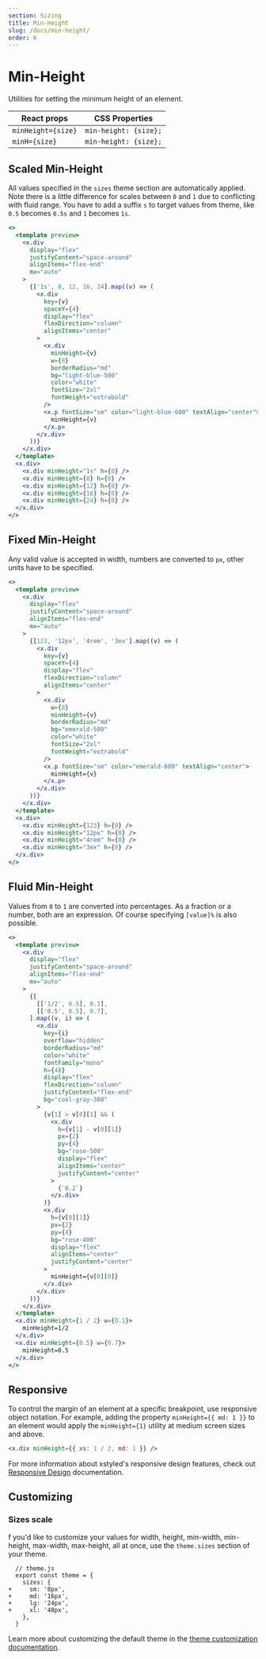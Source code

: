 ```yaml
---
section: Sizing
title: Min-Height
slug: /docs/min-height/
order: 6
---
```


# Min-Height

Utilities for setting the minimum height of an element.

<carbon-ad />

| React props        | CSS Properties        |
| ------------------ | --------------------- |
| `minHeight={size}` | `min-height: {size};` |
| `minH={size}`      | `min-height: {size};` |

## Scaled Min-Height

All values specified in the `sizes` theme section are automatically applied. Note there is a little difference for scales between `0` and `1` due to conflicting with fluid range. You have to add a suffix `s` to target values from theme, like `0.5` becomes `0.5s` and `1` becomes `1s`.

```jsx preview color=light-blue
<>
  <template preview>
    <x.div
      display="flex"
      justifyContent="space-around"
      alignItems="flex-end"
      mx="auto"
    >
      {['1s', 8, 12, 16, 24].map((v) => (
        <x.div
          key={v}
          spaceY={4}
          display="flex"
          flexDirection="column"
          alignItems="center"
        >
          <x.div
            minHeight={v}
            w={8}
            borderRadius="md"
            bg="light-blue-500"
            color="white"
            fontSize="2xl"
            fontWeight="extrabold"
          />
          <x.p fontSize="sm" color="light-blue-600" textAlign="center">
            minHeight={v}
          </x.p>
        </x.div>
      ))}
    </x.div>
  </template>
  <x.div>
    <x.div minHeight="1s" h={0} />
    <x.div minHeight={8} h={0} />
    <x.div minHeight={12} h={0} />
    <x.div minHeight={16} h={0} />
    <x.div minHeight={24} h={0} />
  </x.div>
</>
```

## Fixed Min-Height

Any valid value is accepted in width, numbers are converted to `px`, other units have to be specified.

```jsx preview color=emerald
<>
  <template preview>
    <x.div
      display="flex"
      justifyContent="space-around"
      alignItems="flex-end"
      mx="auto"
    >
      {[123, '12px', '4rem', '3ex'].map((v) => (
        <x.div
          key={v}
          spaceY={4}
          display="flex"
          flexDirection="column"
          alignItems="center"
        >
          <x.div
            w={8}
            minHeight={v}
            borderRadius="md"
            bg="emerald-500"
            color="white"
            fontSize="2xl"
            fontWeight="extrabold"
          />
          <x.p fontSize="sm" color="emerald-600" textAlign="center">
            minHeight={v}
          </x.p>
        </x.div>
      ))}
    </x.div>
  </template>
  <x.div>
    <x.div minHeight={123} h={0} />
    <x.div minHeight="12px" h={0} />
    <x.div minHeight="4rem" h={0} />
    <x.div minHeight="3ex" h={0} />
  </x.div>
</>
```

## Fluid Min-Height

Values from `0` to `1` are converted into percentages. As a fraction or a number, both are an expression. Of course specifying `[value]%` is also possible.

```jsx preview color=rose
<>
  <template preview>
    <x.div
      display="flex"
      justifyContent="space-around"
      alignItems="flex-end"
      mx="auto"
    >
      {[
        [['1/2', 0.5], 0.1],
        [['0.5', 0.5], 0.7],
      ].map((v, i) => (
        <x.div
          key={i}
          overflow="hidden"
          borderRadius="md"
          color="white"
          fontFamily="mono"
          h={48}
          display="flex"
          flexDirection="column"
          justifyContent="flex-end"
          bg="cool-gray-300"
        >
          {v[1] > v[0][1] && (
            <x.div
              h={v[1] - v[0][1]}
              px={2}
              py={4}
              bg="rose-500"
              display="flex"
              alignItems="center"
              justifyContent="center"
            >
              {`0.2`}
            </x.div>
          )}
          <x.div
            h={v[0][1]}
            px={2}
            py={4}
            bg="rose-400"
            display="flex"
            alignItems="center"
            justifyContent="center"
          >
            minHeight={v[0][0]}
          </x.div>
        </x.div>
      ))}
    </x.div>
  </template>
  <x.div minHeight={1 / 2} w={0.1}>
    minHeight=1/2
  </x.div>
  <x.div minHeight={0.5} w={0.7}>
    minHeight=0.5
  </x.div>
</>
```

## Responsive

To control the margin of an element at a specific breakpoint, use responsive object notation. For example, adding the property `minHeight={{ md: 1 }}` to an element would apply the `minHeight={1}` utility at medium screen sizes and above.

```jsx
<x.div minHeight={{ xs: 1 / 2, md: 1 }} />
```

For more information about xstyled's responsive design features, check out [Responsive Design](/docs/responsive-design/) documentation.

## Customizing

### Sizes scale

f you'd like to customize your values for width, height, min-width, min-height, max-width, max-height, all at once, use the `theme.sizes` section of your theme.

```diffjs
  // theme.js
  export const theme = {
    sizes: {
+     sm: '8px',
+     md: '16px',
+     lg: '24px',
+     xl: '48px',
    },
  }
```

Learn more about customizing the default theme in the [theme customization documentation](/docs/theme/).
